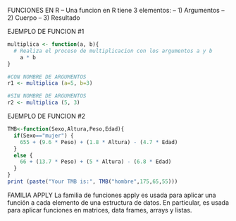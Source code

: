 FUNCIONES EN R
-- Una funcion en R tiene 3 elementos:
-- 1) Argumentos
-- 2) Cuerpo
-- 3) Resultado

EJEMPLO DE FUNCION #1
```{r}
multiplica <- function(a, b){
  # Realiza el proceso de multiplicacion con los argumentos a y b
    a * b
}

#CON NOMBRE DE ARGUMENTOS
r1 <- multiplica (a=5, b=3)

#SIN NOMBRE DE ARGUMENTOS
r2 <- multiplica (5, 3)

```
EJEMPLO DE FUNCION #2
```{r}
TMB<-function(Sexo,Altura,Peso,Edad){
  if(Sexo=="mujer") {
    655 + (9.6 * Peso) + (1.8 * Altura) - (4.7 * Edad)
  }
  else {
    66 + (13.7 * Peso) + (5 * Altura) - (6.8 * Edad)
  }
}
print (paste("Your TMB is:", TMB("hombre",175,65,55)))

```
FAMILIA APPLY
La familia de funciones apply es usada para aplicar una función a cada elemento de una estructura de datos. En particular, es usada para aplicar funciones en matrices, data frames, arrays y listas.


